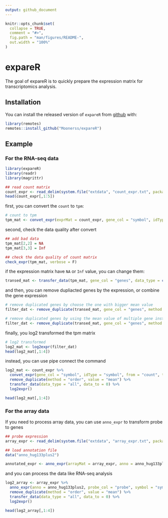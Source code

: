 ```yaml
---
output: github_document
---
```


<!-- README.md is generated from README.Rmd. Please edit that file -->

```r
knitr::opts_chunk$set(
  collapse = TRUE,
  comment = "#>",
  fig.path = "man/figures/README-",
  out.width = "100%"
)
```

# expareR

<!-- badges: start -->
<!-- badges: end -->

The goal of expareR is to quickly prepare the expression matrix for transcriptomics analysis.

## Installation

You can install the released version of `expareR` from [github](https://github.com/Moonerss/expareR) with:

``` r
library(remotes)
remotes::install_github("Moonerss/expareR")
```

## Example

### For the RNA-seq data

```r
library(expareR)
library(readr)
library(magrittr)

## read count matrix
count_expr <- read_delim(system.file("extdata", "count_expr.txt", package = "expareR"), delim = "\t")
head(count_expr[,1:5])
```

first, you can convert the `count` to `tpm`:
```r
# count to tpm
tpm_mat <- convet_expr(exprMat = count_expr, gene_col = "symbol", idType = "symbol", from = "count", to = "tpm", org = "human", effLength = NULL)
```

second, check the data quality after convert
```r
## add bad data
tpm_mat[2,2] = NA
tpm_mat[3,3] = Inf

## check the data quality of count matrix
check_expr(tpm_mat, verbose = F)
```

if the expression matrix have `NA` or `Inf` value, you can change them:
```r
transed_mat <- transfer_data(tpm_mat, gene_col = "genes", data_type = c("all", "NA", "Inf"), data_to = 0)
```

and then, you can remove dupliacted genes by the expression, or combine the gene expression
```r
# remove duplicated genes by choose the one with bigger mean value
filter_dat <- remove_duplicate(transed_mat, gene_col = "genes", method = "order", value = "mean")

# remove duplicated genes by using the mean value of multiple gene instead of raw value
filter_dat <- remove_duplicate(transed_mat, gene_col = "genes", method = "combin", value = "mean")
```

finally, you log2 transformed the tpm matrix
```r
# log2 transformed
log2_mat <- log2expr(filter_dat)
head(log2_mat[,1:4])
```


instead, you can use pipe connect the command
```r
log2_mat <- count_expr %>% 
  convet_expr(gene_col = "symbol", idType = "symbol", from = "count", to = "tpm", org = "human", effLength = NULL) %>% 
  remove_duplicate(method = "order", value = "mean") %>% 
  transfer_data(data_type = "all", data_to = 0) %>% 
  log2expr()
```
```r
head(log2_mat[,1:4])
```


### For the array data

If you need to process array data, you can use `anno_expr` to transform probe to genes
```r
## probe expression
array_expr <- read_delim(system.file("extdata", "array_expr.txt", package = "expareR"), delim = "\t")

## load annotation file 
data("anno_hug133plus2")

annotated_expr <- anno_expr(arrayMat = array_expr, anno = anno_hug133plus2, probe_col = "probe", symbol = "symbol", probe = "probe_id")
```
and you can process the data like RNA-seq analysis

```r
log2_array <- array_expr %>% 
  anno_expr(anno = anno_hug133plus2, probe_col = "probe", symbol = "symbol", probe = "probe_id") %>% 
  remove_duplicate(method = "order", value = "mean") %>% 
  transfer_data(data_type = "all", data_to = 0) %>% 
  log2expr()

head(log2_array[,1:4])
```

